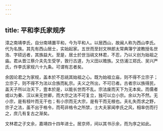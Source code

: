 ```yaml
---
---
---
```

title: 平和李氏家规序
---



漳之南靖李氏，自分南靖置平和，今为平和人。以居西山，故闽人称为西山李氏。代为名族。其先有西山居士，实始起家。五世而至封文林郎太常典簿宁波教授名世浩、字硕远者，其族益大。至是，居士於世当祧文林君，不忍，乃以义创为始祖之庙。君从晋江蔡介夫先生受学，敦行古道，为义田以赡族。又仿浦江郑氏、吴兴严氏，作李氏家规六十九条。可谓有志者矣。

余因论君之为家规，盖本於不忍祧其始祖之心。既为始祖立庙，则不得不立宗子；立宗子，则不得不为法以合族而糺宗。夫义之所出，不可已者。古者宗以族得民，盖天子所以治天下，壹本於是，以能长世而不乱。宗法废而天下为无本矣。而儒者或以为秦、汉以来无世卿，而大宗之法不可复立，独可以立小宗。余以为不然。无小宗，是有枝叶而无干也；有小宗而无大宗，是有干而无根也。夫礼失而求之野，宗子之法，虽不出于格令，而苟非格令之所禁，士大夫家闻李氏之风，相率仿而行之，庶几有复古之渐矣。

文林君之子文余，嘉靖四十四年进士。居京师，间以其书示余，而为序之如此。